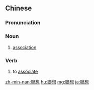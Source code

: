{{also|联想}}
==Chinese==
{{zh-forms|s=联想}}

===Pronunciation===
{{zh-pron
|m=liánxiǎng
|c=lyun4 soeng2
|h=pfs=lièn-sióng
|mn=liân-sióng
|cat=n,v
}}

===Noun===
{{zh-noun}}

# [[association]] {{gloss|of ideas}}

===Verb===
{{zh-verb}}

# to [[associate]] {{gloss|of ideas}}

{{zh-cat|Advanced}}

[[zh-min-nan:聯想]]
[[hu:聯想]]
[[mg:聯想]]
[[ja:聯想]]
